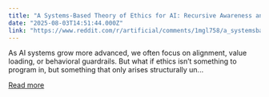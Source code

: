 ```yaml
---
title: "A Systems-Based Theory of Ethics for AI: Recursive Awareness and the Limits of Moral Simulation"
date: "2025-08-03T14:51:44.000Z"
link: "https://www.reddit.com/r/artificial/comments/1mgl758/a_systemsbased_theory_of_ethics_for_ai_recursive/"
---
```


As AI systems grow more advanced, we often focus on alignment, value loading, or behavioral guardrails. But what if ethics isn’t something to program in, but something that only arises structurally un...

[Read more](https://www.reddit.com/r/artificial/comments/1mgl758/a_systemsbased_theory_of_ethics_for_ai_recursive/)
